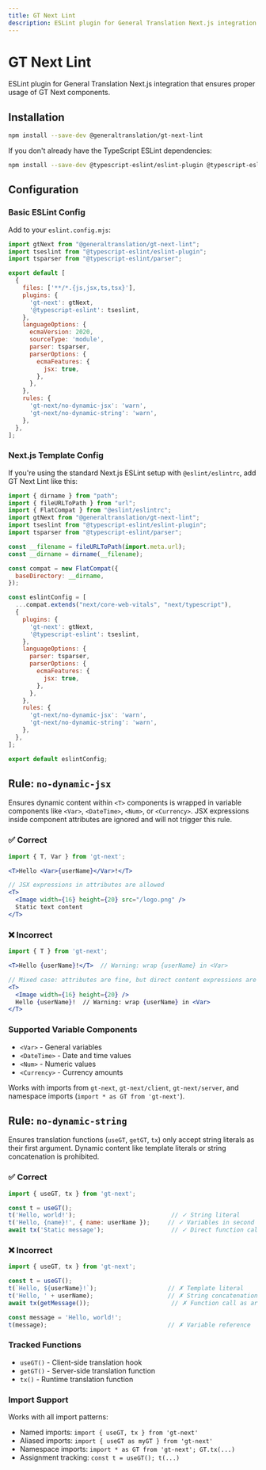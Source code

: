```yaml
---
title: GT Next Lint
description: ESLint plugin for General Translation Next.js integration that ensures proper usage of GT Next components.
---
```


# GT Next Lint

ESLint plugin for General Translation Next.js integration that ensures proper usage of GT Next components.

## Installation

```bash
npm install --save-dev @generaltranslation/gt-next-lint
```

If you don't already have the TypeScript ESLint dependencies:

```bash
npm install --save-dev @typescript-eslint/eslint-plugin @typescript-eslint/parser
```

## Configuration

### Basic ESLint Config

Add to your `eslint.config.mjs`:

```javascript
import gtNext from "@generaltranslation/gt-next-lint";
import tseslint from "@typescript-eslint/eslint-plugin";
import tsparser from "@typescript-eslint/parser";

export default [
  {
    files: ['**/*.{js,jsx,ts,tsx}'],
    plugins: {
      'gt-next': gtNext,
      '@typescript-eslint': tseslint,
    },
    languageOptions: {
      ecmaVersion: 2020,
      sourceType: 'module',
      parser: tsparser,
      parserOptions: {
        ecmaFeatures: {
          jsx: true,
        },
      },
    },
    rules: {
      'gt-next/no-dynamic-jsx': 'warn',
      'gt-next/no-dynamic-string': 'warn',
    },
  },
];
```

### Next.js Template Config

If you're using the standard Next.js ESLint setup with `@eslint/eslintrc`, add GT Next Lint like this:

```javascript
import { dirname } from "path";
import { fileURLToPath } from "url";
import { FlatCompat } from "@eslint/eslintrc";
import gtNext from "@generaltranslation/gt-next-lint";
import tseslint from "@typescript-eslint/eslint-plugin";
import tsparser from "@typescript-eslint/parser";

const __filename = fileURLToPath(import.meta.url);
const __dirname = dirname(__filename);

const compat = new FlatCompat({
  baseDirectory: __dirname,
});

const eslintConfig = [
  ...compat.extends("next/core-web-vitals", "next/typescript"),
  {
    plugins: {
      'gt-next': gtNext,
      '@typescript-eslint': tseslint,
    },
    languageOptions: {
      parser: tsparser,
      parserOptions: {
        ecmaFeatures: {
          jsx: true,
        },
      },
    },
    rules: {
      'gt-next/no-dynamic-jsx': 'warn',
      'gt-next/no-dynamic-string': 'warn',
    },
  },
];

export default eslintConfig;
```

## Rule: `no-dynamic-jsx`

Ensures dynamic content within `<T>` components is wrapped in variable components like `<Var>`, `<DateTime>`, `<Num>`, or `<Currency>`. JSX expressions inside component attributes are ignored and will not trigger this rule.

### ✅ Correct

```jsx
import { T, Var } from 'gt-next';

<T>Hello <Var>{userName}</Var>!</T>

// JSX expressions in attributes are allowed
<T>
  <Image width={16} height={20} src="/logo.png" />
  Static text content
</T>
```

### ❌ Incorrect  

```jsx
import { T } from 'gt-next';

<T>Hello {userName}!</T>  // Warning: wrap {userName} in <Var>

// Mixed case: attributes are fine, but direct content expressions are flagged
<T>
  <Image width={16} height={20} />
  Hello {userName}!  // Warning: wrap {userName} in <Var>
</T>
```

### Supported Variable Components

- `<Var>` - General variables
- `<DateTime>` - Date and time values  
- `<Num>` - Numeric values
- `<Currency>` - Currency amounts

Works with imports from `gt-next`, `gt-next/client`, `gt-next/server`, and namespace imports (`import * as GT from 'gt-next'`).

## Rule: `no-dynamic-string`

Ensures translation functions (`useGT`, `getGT`, `tx`) only accept string literals as their first argument. Dynamic content like template literals or string concatenation is prohibited.

### ✅ Correct

```jsx
import { useGT, tx } from 'gt-next';

const t = useGT();
t('Hello, world!');                           // ✓ String literal
t('Hello, {name}!', { name: userName });     // ✓ Variables in second parameter
await tx('Static message');                   // ✓ Direct function call
```

### ❌ Incorrect

```jsx
import { useGT, tx } from 'gt-next';

const t = useGT();
t(`Hello, ${userName}!`);                    // ✗ Template literal
t('Hello, ' + userName);                     // ✗ String concatenation
await tx(getMessage());                       // ✗ Function call as argument

const message = 'Hello, world!';
t(message);                                  // ✗ Variable reference
```

### Tracked Functions

- `useGT()` - Client-side translation hook
- `getGT()` - Server-side translation function  
- `tx()` - Runtime translation function

### Import Support

Works with all import patterns:
- Named imports: `import { useGT, tx } from 'gt-next'`
- Aliased imports: `import { useGT as myGT } from 'gt-next'` 
- Namespace imports: `import * as GT from 'gt-next'; GT.tx(...)`
- Assignment tracking: `const t = useGT(); t(...)`